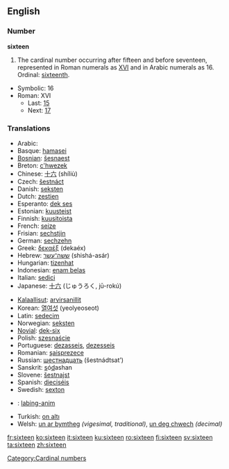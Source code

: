 ==English==

===Number===
'''sixteen'''
# The cardinal number occurring after fifteen and before seventeen, represented in Roman numerals as [[XVI]] and in Arabic numerals as 16.  Ordinal: [[sixteenth]].
*Symbolic: 16
*Roman: XVI
**Last: [[fifteen|15]]
**Next: [[seventeen|17]]

===Translations===
{{top}}
*Arabic: {{ARchar|[[ستة عشر]]}} {{Unicode|(síʈʈaʈ ʕášar)}}
*Basque: [[hamasei]]
*[[Bosnian]]: [[šesnaest]]
*Breton: [[c'hwezek]]
*Chinese: [[十六]] (shíliù)
*Czech: [[šestnáct]] 
*Danish: [[seksten]]
*Dutch: [[zestien]] {{f}}
*Esperanto: [[dek ses]]
*Estonian: [[kuusteist]]
*Finnish: [[kuusitoista]]
*French: [[seize#French|seize]] {{m}}
*Frisian: [[sechstjin]]
*German: [[sechzehn]] {{f}}
*Greek: [[δεκαέξ]] (dekaéx)
*Hebrew: [[ששה־עשר]] (shishá-asár)
*Hungarian: [[tizenhat]]
*Indonesian: [[enam belas]]
*Italian: [[sedici]] {{m}}
*Japanese: [[十六]] (じゅうろく, jū-rokú)
{{mid}}
*[[Kalaallisut]]: [[arvirsanillit]]
*Korean: [[열여섯]] (yeolyeoseot)
*Latin: [[sedecim]]
*Norwegian: [[seksten]]
*[[Novial]]: [[dek-six]]
*Polish: [[szesnaście]]
*Portuguese: [[dezasseis]], [[dezesseis]]
*Romanian: [[şaisprezece]]
*Russian: [[шестнадцать]] (šestnádtsat’)
*Sanskrit: <u>s</u>ó<u>d</u>ashan
*Slovene: [[šestnajst]]
*Spanish: [[dieciséis]] {{m}}
*Swedish: [[sexton]]
*{{tl}}: [[labing-anim]]
*Turkish: [[on altı]]
*Welsh: [[un ar bymtheg]] ''(vigesimal, traditional)'', [[un deg chwech]] ''(decimal)''
{{bottom}}

[[Category:Cardinal numbers]]

[[fr:sixteen]]
[[ko:sixteen]]
[[it:sixteen]]
[[ku:sixteen]]
[[ro:sixteen]]
[[fi:sixteen]]
[[sv:sixteen]]
[[ta:sixteen]]
[[zh:sixteen]]